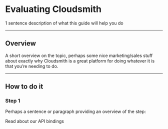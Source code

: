 
# Evaluating Cloudsmith

1 sentence description of what this guide will help you do

---

## Overview

A short overview on the topic, perhaps some nice marketing/sales stuff about exactly why Cloudsmith is a great platform for doing whatever it is that you’re needing to do.

---

## How to do it

### Step 1

Perhaps a sentence or paragraph providing an overview of the step:

<GuideLink href="/getting-started/api-bindings">Read about our API bindings</GuideLink>
